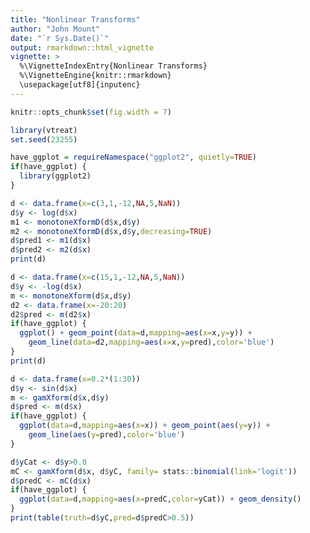 ```yaml
---
title: "Nonlinear Transforms"
author: "John Mount"
date: "`r Sys.Date()`"
output: rmarkdown::html_vignette
vignette: >
  %\VignetteIndexEntry{Nonlinear Transforms}
  %\VignetteEngine{knitr::rmarkdown}
  \usepackage[utf8]{inputenc}
---
```


```r
knitr::opts_chunk$set(fig.width = 7)
```

```r
library(vtreat)
set.seed(23255)

have_ggplot = requireNamespace("ggplot2", quietly=TRUE)
if(have_ggplot) {
  library(ggplot2)
}
```

```r
d <- data.frame(x=c(3,1,-12,NA,5,NaN))
d$y <- log(d$x)
m1 <- monotoneXformD(d$x,d$y)
m2 <- monotoneXformD(d$x,d$y,decreasing=TRUE)
d$pred1 <- m1(d$x)
d$pred2 <- m2(d$x)
print(d)
```

```r
d <- data.frame(x=c(15,1,-12,NA,5,NaN))
d$y <- -log(d$x)
m <- monotoneXform(d$x,d$y)
d2 <- data.frame(x=-20:20)
d2$pred <- m(d2$x)
if(have_ggplot) {
  ggplot() + geom_point(data=d,mapping=aes(x=x,y=y)) + 
    geom_line(data=d2,mapping=aes(x=x,y=pred),color='blue')
}
print(d)
```

```r
d <- data.frame(x=0.2*(1:30))
d$y <- sin(d$x)
m <- gamXform(d$x,d$y)
d$pred <- m(d$x)
if(have_ggplot) {
  ggplot(data=d,mapping=aes(x=x)) + geom_point(aes(y=y)) +
    geom_line(aes(y=pred),color='blue')
}

d$yCat <- d$y>0.0
mC <- gamXform(d$x, d$yC, family= stats::binomial(link='logit'))
d$predC <- mC(d$x)
if(have_ggplot) {
  ggplot(data=d,mapping=aes(x=predC,color=yCat)) + geom_density()
}
print(table(truth=d$yC,pred=d$predC>0.5))
```


